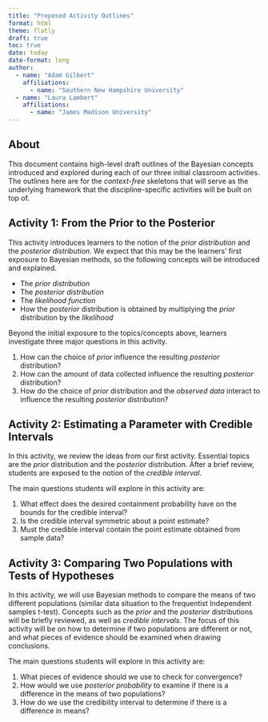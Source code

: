 ```yaml
---
title: "Proposed Activity Outlines"
format: html
theme: flatly
draft: true
toc: true
date: today
date-format: long
author: 
  - name: "Adam Gilbert"
    affiliations: 
      - name: "Southern New Hampshire University"
  - name: "Laura Lambert"
    affiliations: 
      - name: "James Madison University"
---
```


## About

This document contains high-level draft outlines of the Bayesian concepts introduced and explored during each of our three initial classroom activities. The outlines here are for the *context-free* skeletons that will serve as the underlying framework that the discipline-specific activities will be built on top of.

## Activity 1: From the Prior to the Posterior

This activity introduces learners to the notion of the *prior distribution* and the *posterior distribution*. We expect that this may be the learners' first exposure to Bayesian methods, so the following concepts will be introduced and explained.

+ The *prior distribution*
+ The *posterior distribution*
+ The *likelihood function*
+ How the *posterior* distribution is obtained by multiplying the *prior* distribution by the *likelihood*

Beyond the initial exposure to the topics/concepts above, learners investigate three major questions in this activity.

1. How can the choice of *prior* influence the resulting *posterior* distribution?
2. How can the amount of data collected influence the resulting *posterior* distribution?
3. How do the choice of *prior* distribution and the *observed data* interact to influence the resulting *posterior* distribution?

## Activity 2: Estimating a Parameter with Credible Intervals

In this activity, we review the ideas from our first activity. Essential topics are the *prior* distribution and the *posterior* distribution. After a brief review, students are exposed to the notion of the *credible interval*. 

The main questions students will explore in this activity are:

1. What effect does the desired containment probability have on the bounds for the credible interval?
2. Is the credible interval symmetric about a point estimate?
3. Must the credible interval contain the point estimate obtained from sample data?

## Activity 3: Comparing Two Populations with Tests of Hypotheses

In this activity, we will use Bayesian methods to compare the means of two different populations (similar data situation to the frequentist Independent samples t-test).  Concepts such as the *prior* and the *posterior* distributions will be briefly reviewed, as well as *credible intervals*.  The focus of this activity will be on how to determine if two populations are different or not, and what pieces of evidence should be examined when drawing conclusions.

The main questions students will explore in this activity are:

1.  What pieces of evidence should we use to check for convergence?
2.  How would we use *posterior probability* to examine if there is a difference in the means of two populations? 
3.  How do we use the credibility interval to determine if there is a difference in means?

